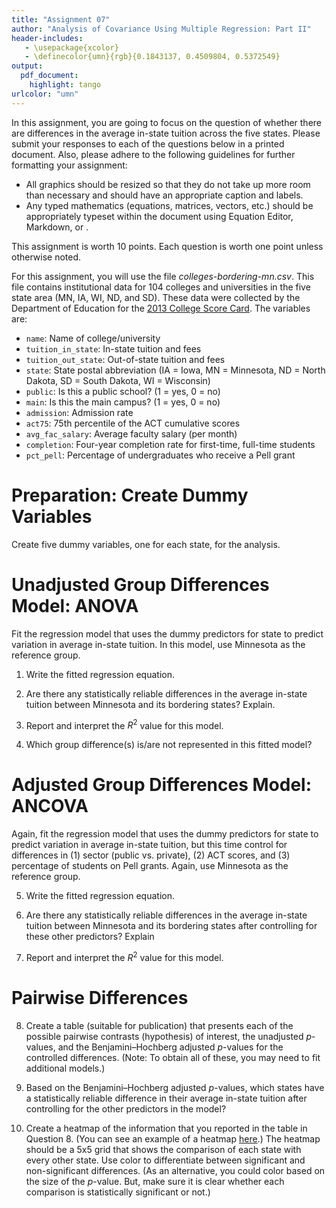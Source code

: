 ```yaml
---
title: "Assignment 07"
author: "Analysis of Covariance Using Multiple Regression: Part II"
header-includes:
   - \usepackage{xcolor}
   - \definecolor{umn}{rgb}{0.1843137, 0.4509804, 0.5372549}
output: 
  pdf_document:
    highlight: tango
urlcolor: "umn"
---
```


In this assignment, you are going to focus on the question of whether there are differences in the average in-state tuition across the five states. Please submit your responses to each of the questions below in a printed document. Also, please adhere to the following guidelines for further formatting your assignment: 

- All graphics should be resized so that they do not take up more room than necessary and should have an appropriate caption and labels. 
- Any typed mathematics (equations, matrices, vectors, etc.) should be appropriately typeset within the document using Equation Editor, Markdown, or \LaTeX. 

This assignment is worth 10 points. Each question is worth one point unless otherwise noted. 

\rule{0.5\linewidth}{\linethickness}

For this assignment, you will use the file *colleges-bordering-mn.csv*. This file contains institutional data for 104 colleges and universities in the five state area (MN, IA, WI, ND, and SD). These data were collected by the Department of Education for the [2013 College Score Card](https://collegescorecard.ed.gov/). The variables are:

- `name`: Name of college/university
- `tuition_in_state`: In-state tuition and fees
- `tuition_out_state`: Out-of-state tuition and fees
- `state`: State postal abbreviation (IA = Iowa, MN = Minnesota, ND = North Dakota, SD = South Dakota, WI = Wisconsin)
- `public`: Is this a public school? (1 = yes, 0 = no)
- `main`: Is this the main campus? (1 = yes, 0 = no)
- `admission`: Admission rate
- `act75`: 75th percentile of the ACT cumulative scores
- `avg_fac_salary`: Average faculty salary (per month)
- `completion`: Four-year completion rate for first-time, full-time students
- `pct_pell`: Percentage of undergraduates who receive a Pell grant

\rule{0.5\linewidth}{\linethickness}


# Preparation: Create Dummy Variables

Create five dummy variables, one for each state, for the analysis.


\pagebreak

# Unadjusted Group Differences Model: ANOVA

Fit the regression model that uses the dummy predictors for state to predict variation in average in-state tuition. In this model, use Minnesota as the reference group.

1. Write the fitted regression equation.

2. Are there any statistically reliable differences in the average in-state tuition between Minnesota and its bordering states? Explain.

3. Report and interpret the $R^2$ value for this model.

4. Which group difference(s) is/are not represented in this fitted model?

# Adjusted Group Differences Model: ANCOVA

Again, fit the regression model that uses the dummy predictors for state to predict variation in average in-state tuition, but this time control for differences in (1) sector (public vs. private), (2) ACT scores, and (3) percentage of students on Pell grants. Again, use Minnesota as the reference group.

5. Write the fitted regression equation.

6. Are there any statistically reliable differences in the average in-state tuition between Minnesota and its bordering states after controlling for these other predictors? Explain

7. Report and interpret the $R^2$ value for this model.

# Pairwise Differences

8. Create a table (suitable for publication) that presents each of the possible pairwise contrasts (hypothesis) of interest, the unadjusted _p_-values, and the Benjamini--Hochberg adjusted _p_-values for the controlled differences. (Note: To obtain all of these, you may need to fit additional models.)

9. Based on the Benjamini--Hochberg adjusted _p_-values, which states have a statistically reliable difference in their average in-state tuition after controlling for the other predictors in the model?

10. Create a heatmap of the information that you reported in the table in Question 8. (You can see an example of a heatmap [here](https://learnr.wordpress.com/2010/01/26/ggplot2-quick-heatmap-plotting/).) The heatmap should be a 5x5 grid that shows the comparison of each state with every other state. Use color to differentiate between significant and non-significant differences. (As an alternative, you could color based on the size of the $p$-value. But, make sure it is clear whether each comparison is statistically significant or not.)
